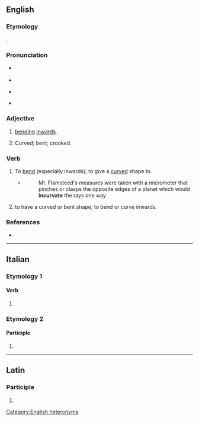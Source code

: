 ==English==

===Etymology===
{{etyl|la|en}} {{lena}} {{m|la|incurvatus}}.

===Pronunciation===
* {{q|adjective}} {{IPA|en|/ˈɪŋkə(ɹ)vɪt/}}
* {{audio|en|LL-Q1860 (eng)-Vealhurl-incurvate.wav |Audio (Southern England)}}
* {{q|verb}} {{IPA|en|/ˈɪŋkə(ɹ)veɪt/}}
* {{audio|en|LL-Q1860 (eng)-Vealhurl-incurvate2.wav |Audio (Southern England)}}

===Adjective===
{{en-adj}}

# [[bending]] [[inwards]].
#: {{ux|en|He noted that the flower's petals were '''incurvate'''.}}
# Curved; bent; crooked.

===Verb===
{{en-verb}}

# {{lb|en|transitive}} To [[bend]] (especially inwards); to give a [[curved]] shape to.
#* {{RQ:Derham Physico}}
#*:Mr. Flamsteed's measures were taken with a micrometer that pinches or clasps the opposite edges of a planet which would '''incurvate''' the rays one way
# {{lb|en|intransitive}} to have a curved or bent shape; to bend or curve inwards.

===References===
* {{R:OED2}}

[[Category:English heteronyms]]

----

==Italian==

===Etymology 1===

====Verb====
{{head|it|verb form}}

# {{inflection of|it|incurvare||2|p|pres|indc|;|2|p|impr}}

===Etymology 2===

====Participle====
{{head|it|past participle form|g=f-p}}

# {{feminine plural of|it|incurvato}}

----

==Latin==

===Participle===
{{la-part-form|incurvāte}}

# {{inflection of|la|incurvātus||voc|m|s}}